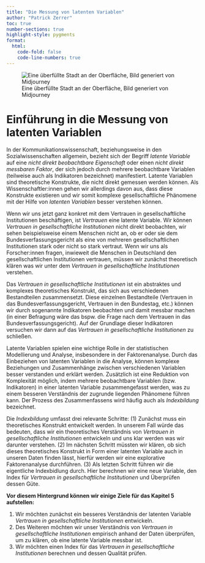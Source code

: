 ```yaml
---
title: "Die Messung von latenten Variablen"
author: "Patrick Zerrer"
toc: true
number-sections: true
highlight-style: pygments
format:
  html:
    code-fold: false
    code-line-numbers: true
---
```


![Eine überfüllte Stadt an der Oberfläche, Bild generiert von Midjourney](Bilder/zemkipatrick_comic_style_asian_woman_in_the_foreground_parliame_a5fdf4aa-53f3-430a-b4b2-a548f546eb0f.png)

# Einführung in die Messung von latenten Variablen

In der Kommunikationswissenschaft, beziehungsweise in den Sozialwissenschaften allgemein, bezieht sich der Begriff *latente Variable* auf eine *nicht direkt beobachtbare Eigenschaft* oder einen *nicht direkt messbaren Faktor*, der sich jedoch durch mehrere beobachtbare Variablen (teilweise auch als Indikatoren bezeichnet) manifestiert. Latente Variablen sind theoretische Konstrukte, die nicht direkt gemessen werden können. Als Wissenschaftler:innen gehen wir allerdings davon aus, dass diese Konstrukte existieren und wir somit komplexe gesellschaftliche Phänomene mit der Hilfe von *latenten Variablen* besser verstehen können.

Wenn wir uns jetzt ganz konkret mit dem Vertrauen in gesellschaftliche Institutionen beschäftigen, ist *Vertrauen* eine latente Variable. Wir können *Vertrauen in gesellschaftliche Institutionen* nicht direkt beobachten, wir sehen beispielsweise einem Menschen nicht an, ob er oder sie dem Bundesverfassungsgericht als eine von mehreren gesellschaftlichen Institutionen stark oder nicht so stark vertraut. Wenn wir uns als Forscher:innen fragen, inwieweit die Menschen in Deutschland den gesellschaftlichen Institutionen vertrauen, müssen wir zunächst theoretisch klären was wir unter dem *Vertrauen in gesellschaftliche Institutionen* verstehen.

Das *Vertrauen in gesellschaftliche Institutionen* ist ein abstraktes und komplexes theoretisches Konstrukt, das sich aus verschiedenen Bestandteilen zusammensetzt. Diese einzelnen Bestandteile (Vertrauen in das Bundesverfassungsgericht, Vertrauen in den Bundestag, etc.) können wir durch sogenannte Indikatoren beobachten und damit messbar machen (in einer Befragung wäre das bspw. die Frage nach dem Vertrauen in das Bundesverfassungsgericht). Auf der Grundlage dieser Indikatoren versuchen wir dann auf das *Vertrauen in gesellschaftliche Institutionen* zu schließen.

Latente Variablen spielen eine wichtige Rolle in der statistischen Modellierung und Analyse, insbesondere in der Faktorenanalyse. Durch das Einbeziehen von latenten Variablen in die Analyse, können komplexe Beziehungen und Zusammenhänge zwischen verschiedenen Variablen besser verstanden und erklärt werden. Zusätzlich ist eine Reduktion von Komplexität möglich, indem mehrere beobachtbare Variablen (bzw. Indikatoren) in einer latenten Variable zusammengefasst werden, was zu einem besseren Verständnis der zugrunde liegenden Phänomene führen kann. Der Prozess des Zusammenfassens wird häufig auch als *Indexbildung* bezeichnet.

Die *Indexbildung* umfasst drei relevante Schritte: (1) Zunächst muss ein theoretisches Konstrukt entwickelt werden. In unserem Fall würde das bedeuten, dass wir ein theoretisches Verständnis von *Vertrauen in gesellschaftliche Institutionen* entwickeln und uns klar werden was wir darunter verstehen. (2) Im nächsten Schritt müssten wir klären, ob sich dieses theoretisches Konstrukt in Form einer latenten Variable auch in unseren Daten finden lässt, hierfür werden wir eine explorative Faktorenanalyse durchführen. (3) Als letzten Schritt führen wir die eigentliche Indexbidlung durch. Hier berechnen wir eine neue Variable, den Index für *Vertrauen in gesellschaftliche Institutionen* und Überprüfen dessen Güte.

**Vor diesem Hintergrund können wir einige Ziele für das Kapitel 5 aufstellen:**

1.  Wir möchten zunächst ein besseres Verständnis der latenten Variable *Vertrauen in gesellschaftliche Institutionen* entwickeln.
2.  Des Weiteren möchten wir unser Verständnis von *Vertrauen in gesellschaftliche Institutionen* empirisch anhand der Daten überprüfen, um zu klären, ob eine latente Variable messbar ist.
3.  Wir möchten einen Index für das *Vertrauen in gesellschaftliche Institutionen* berechnen und dessen Qualität prüfen.
